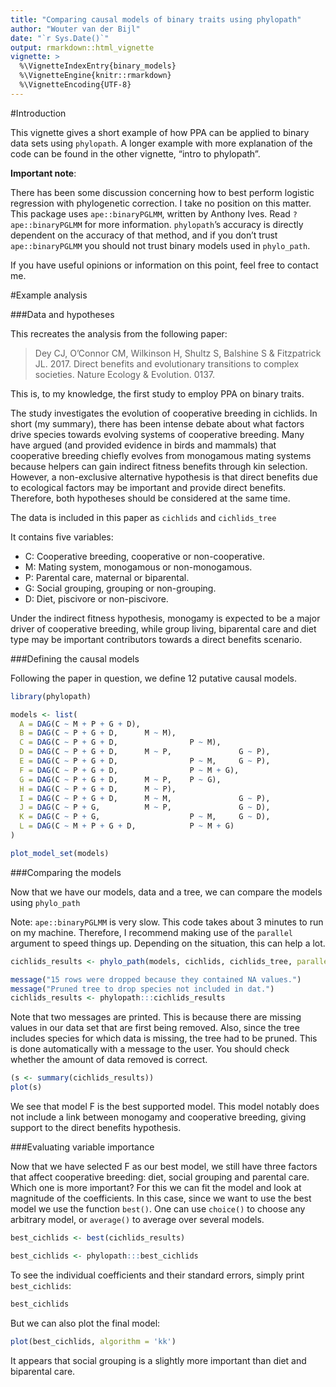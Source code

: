 ```yaml
---
title: "Comparing causal models of binary traits using phylopath"
author: "Wouter van der Bijl"
date: "`r Sys.Date()`"
output: rmarkdown::html_vignette
vignette: >
  %\VignetteIndexEntry{binary_models}
  %\VignetteEngine{knitr::rmarkdown}
  %\VignetteEncoding{UTF-8}
---
```


#Introduction

This vignette gives a short example of how PPA can be applied to binary data sets using `phylopath`. A longer example with more explanation of the code can be found in the other vignette, "intro to phylopath".

**Important note**: 

There has been some discussion concerning how to best perform logistic regression with phylogenetic correction. I take no position on this matter. This package uses `ape::binaryPGLMM`, written by Anthony Ives. Read `?ape::binaryPGLMM` for more information. `phylopath`'s accuracy is directly dependent on the accuracy of that method, and if you don't trust `ape::binaryPGLMM` you should not trust binary models used in `phylo_path`.

If you have useful opinions or information on this point, feel free to contact me.

#Example analysis

###Data and hypotheses

This recreates the analysis from the following paper:

> Dey CJ, O’Connor CM, Wilkinson H, Shultz S, Balshine S & Fitzpatrick JL. 2017. Direct benefits and evolutionary transitions to complex societies. Nature Ecology & Evolution. 0137.

This is, to my knowledge, the first study to employ PPA on binary traits.

The study investigates the evolution of cooperative breeding in cichlids. In short (my summary), there has been intense debate about what factors drive species towards evolving systems of cooperative breeding. Many have argued (and provided evidence in birds and mammals) that cooperative breeding chiefly evolves from monogamous mating systems because helpers can gain indirect fitness benefits through kin selection. However, a non-exclusive alternative hypothesis is that direct benefits due to ecological factors may be important and provide direct benefits. Therefore, both hypotheses should be considered at the same time. 

The data is included in this paper as `cichlids` and `cichlids_tree`

It contains five variables:

- C: Cooperative breeding, cooperative or non-cooperative.
- M: Mating system, monogamous or non-monogamous.
- P: Parental care, maternal or biparental.
- G: Social grouping, grouping or non-grouping.
- D: Diet, piscivore or non-piscivore.

Under the indirect fitness hypothesis, monogamy is expected to be a major driver of cooperative breeding, while group living, biparental care and diet type may be important contributors towards a direct benefits scenario.

###Defining the causal models

Following the paper in question, we define 12 putative causal models.

```r
library(phylopath)

models <- list(
  A = DAG(C ~ M + P + G + D),
  B = DAG(C ~ P + G + D,      M ~ M),
  C = DAG(C ~ P + G + D,                P ~ M),
  D = DAG(C ~ P + G + D,      M ~ P,               G ~ P),
  E = DAG(C ~ P + G + D,                P ~ M,     G ~ P),
  F = DAG(C ~ P + G + D,                P ~ M + G),
  G = DAG(C ~ P + G + D,      M ~ P,    P ~ G),
  H = DAG(C ~ P + G + D,      M ~ P),
  I = DAG(C ~ P + G + D,      M ~ M,               G ~ P),
  J = DAG(C ~ P + G,          M ~ P,               G ~ D),
  K = DAG(C ~ P + G,                    P ~ M,     G ~ D),
  L = DAG(C ~ M + P + G + D,            P ~ M + G)
)

plot_model_set(models)
```

###Comparing the models

Now that we have our models, data and a tree, we can compare the models using `phylo_path`

Note: `ape::binaryPGLMM` is very slow. This code takes about 3 minutes to run on my machine. Therefore, I recommend making use of the `parallel` argument to speed things up. Depending on the situation, this can help a lot.

```r
cichlids_results <- phylo_path(models, cichlids, cichlids_tree, parallel = "SOCK")
```

```r
message("15 rows were dropped because they contained NA values.")
message("Pruned tree to drop species not included in dat.")
cichlids_results <- phylopath:::cichlids_results
```

Note that two messages are printed. This is because there are missing values in our data set that are first being removed. Also, since the tree includes species for which data is missing, the tree had to be pruned. This is done automatically with a message to the user. You should check whether the amount of data removed is correct.

```r
(s <- summary(cichlids_results))
plot(s)
```

We see that model F is the best supported model. This model notably does not include a link between monogamy and cooperative breeding, giving support to the direct benefits hypothesis.

###Evaluating variable importance

Now that we have selected F as our best model, we still have three factors that affect cooperative breeding: diet, social grouping and parental care. Which one is more important? For this we can fit the model and look at magnitude of the coefficients. In this case, since we want to use the best model we use the function `best()`. One can use `choice()` to choose any arbitrary model, or `average()` to average over several models.

```r
best_cichlids <- best(cichlids_results)
```

```r
best_cichlids <- phylopath:::best_cichlids
```


To see the individual coefficients and their standard errors, simply print `best_cichlids`:

```r
best_cichlids
```

But we can also plot the final model:

```r
plot(best_cichlids, algorithm = 'kk')
```

It appears that social grouping is a slightly more important than diet and biparental care.
